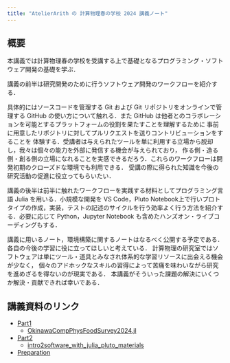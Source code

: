 ```yaml
---
title: "AtelierArith の 計算物理春の学校 2024 講義ノート"
---
```



## 概要

本講義では計算物理春の学校を受講する上で基礎となるプログラミング・ソフトウェア開発の基礎を学ぶ．

講義の前半は研究開発のために行うソフトウェア開発のワークフローを紹介する．

具体的にはソースコードを管理する Git および Git リポジトリをオンラインで管理する
GitHub の使い方について触れる．また GitHub は他者とのコラボレーションを可能とするプラットフォームの役割を果たすことを理解するために
事前に用意したリポジトリに対してプルリクエストを送りコントリビューションをすることを
体験する．受講者は与えられたツールを単に利用する立場から脱却し，我々は個々の能力を外部に発信する機会が与えられており，
作る側・造る側・創る側の立場になれることを実感できるだろう．これらのワークフローは開発初期のクローズドな環境でも利用できる．
受講の際に得られた知識を今後の研究活動の促進に役立ってもらいたい．

講義の後半は前半に触れたワークフローを実践する材料としてプログラミング言語 Julia を用いる．小規模な開発を VS Code，Pluto Notebook上で行いプロトタイプの作成，実装，テストの記述のサイクルを行う効率よく行う方法を紹介する．必要に応じて Python，Jupyter Notebook も含めたハンズオン・ライブコーディングもする．

講義に用いるノート，環境構築に関するノートはなるべく公開する予定である．各自の今後の学習に役に立ってほしいと考えている．
計算物理の研究室ではソフトウェアは単にツール・道具とみなされ体系的な学習リソースに出会える機会が少なく，
個々のアドホックなスキルの習得によって苦痛を味わいながら研究を進めざるを得ないのが現実である．
本講義がそういった課題の解決にいくつか解決・貢献できれば幸いである．

## 講義資料のリンク

- [Part1](part1/lecture.qmd)
  - [OkinawaCompPhysFoodSurvey2024.jl](https://atelierarith.github.io/OkinawaCompPhysFoodSurvey2024.jl/dev/)
- [Part2](part2/lecture.qmd)
  - [intro2software_with_julia_pluto_materials](https://github.com/AtelierArith/intro2software_with_julia_pluto_materials)
- [Preparation](preparation/lecture.qmd)
